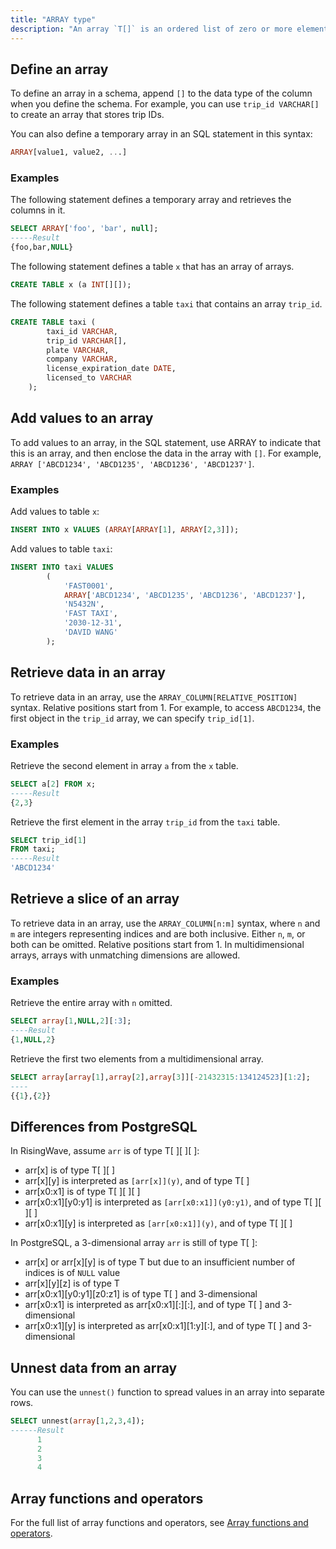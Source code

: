 ```yaml
---
title: "ARRAY type"
description: "An array `T[]` is an ordered list of zero or more elements that share the same data type. PostgreSQL uses one-based indexing for arrays, meaning an array with n elements starts at `array[1]` and ends at `array[n]`. RisingWave also applies one-based indexing to align with PostgreSQL."
---
```


## Define an array

To define an array in a schema, append `[]` to the data type of the column when you define the schema. For example, you can use `trip_id VARCHAR[]` to create an array that stores trip IDs.

You can also define a temporary array in an SQL statement in this syntax:

```sql
ARRAY[value1, value2, ...]
```

### Examples

The following statement defines a temporary array and retrieves the columns in it.

```sql
SELECT ARRAY['foo', 'bar', null];
-----Result
{foo,bar,NULL}
```

The following statement defines a table `x` that has an array of arrays.

```sql
CREATE TABLE x (a INT[][]);
```

The following statement defines a table `taxi` that contains an array `trip_id`.

```sql
CREATE TABLE taxi (
        taxi_id VARCHAR,
        trip_id VARCHAR[],
        plate VARCHAR,
        company VARCHAR,
        license_expiration_date DATE,
        licensed_to VARCHAR
    );
```

## Add values to an array

To add values to an array, in the SQL statement, use ARRAY to indicate that this is an array, and then enclose the data in the array with `[]`. For example, `ARRAY ['ABCD1234', 'ABCD1235', 'ABCD1236', 'ABCD1237']`.

### Examples[](#examples-1 "Direct link to Examples")

Add values to table `x`:

```sql
INSERT INTO x VALUES (ARRAY[ARRAY[1], ARRAY[2,3]]);
```

Add values to table `taxi`:

```sql
INSERT INTO taxi VALUES
        (
            'FAST0001',
            ARRAY['ABCD1234', 'ABCD1235', 'ABCD1236', 'ABCD1237'],
            'N5432N',
            'FAST TAXI',
            '2030-12-31',
            'DAVID WANG'
        );
```

## Retrieve data in an array

To retrieve data in an array, use the `ARRAY_COLUMN[RELATIVE_POSITION]` syntax. Relative positions start from 1\. For example, to access `ABCD1234`, the first object in the `trip_id` array, we can specify `trip_id[1]`.

### Examples

Retrieve the second element in array `a` from the `x` table.

```sql
SELECT a[2] FROM x;
-----Result
{2,3}
```

Retrieve the first element in the array `trip_id` from the `taxi` table.

```sql
SELECT trip_id[1]
FROM taxi;
-----Result
'ABCD1234'
```

## Retrieve a slice of an array

To retrieve data in an array, use the `ARRAY_COLUMN[n:m]` syntax, where `n` and `m` are integers representing indices and are both inclusive. Either `n`, `m`, or both can be omitted. Relative positions start from 1\. In multidimensional arrays, arrays with unmatching dimensions are allowed.

### Examples

Retrieve the entire array with `n` omitted.

```sql
SELECT array[1,NULL,2][:3];
----Result
{1,NULL,2}
```

Retrieve the first two elements from a multidimensional array.

```sql
SELECT array[array[1],array[2],array[3]][-21432315:134124523][1:2];
----
{{1},{2}}
```

## Differences from PostgreSQL
In RisingWave, assume `arr` is of type T\[ \]\[ \]\[ \]:

* arr\[x\] is of type T\[ \]\[ \]
* arr\[x\]\[y\] is interpreted as `[arr[x]](y)`, and of type T\[ \]
* arr\[x0:x1\] is of type T\[ \]\[ \]\[ \]
* arr\[x0:x1\]\[y0:y1\] is interpreted as `[arr[x0:x1]](y0:y1)`, and of type T\[ \]\[ \]\[ \]
* arr\[x0:x1\]\[y\] is interpreted as `[arr[x0:x1]](y)`, and of type T\[ \]\[ \]

In PostgreSQL, a 3-dimensional array `arr` is still of type T\[ \]:

* arr\[x\] or arr\[x\]\[y\] is of type T but due to an insufficient number of indices is of `NULL` value
* arr\[x\]\[y\]\[z\] is of type T
* arr\[x0:x1\]\[y0:y1\]\[z0:z1\] is of type T\[ \] and 3-dimensional
* arr\[x0:x1\] is interpreted as arr\[x0:x1\]\[:\]\[:\], and of type T\[ \] and 3-dimensional
* arr\[x0:x1\]\[y\] is interpreted as arr\[x0:x1\]\[1:y\]\[:\], and of type T\[ \] and 3-dimensional

## Unnest data from an array

You can use the `unnest()` function to spread values in an array into separate rows.

```sql
SELECT unnest(array[1,2,3,4]);
------Result
      1
      2
      3
      4
```

## Array functions and operators

For the full list of array functions and operators, see [Array functions and operators](/sql/functions/array).

